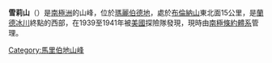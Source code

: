 {{Coord|75|39|S|142|3|W||display=title}}

'''雪莉山'''（{{lang-en|Mount Shirley}}）是[[南極洲|南極洲]]的山峰，位於[[瑪麗伯德地|瑪麗伯德地]]，處於[[布倫納山|布倫納山]]東北面15公里，是[[蘭德冰川|蘭德冰川]]終點的西部，在1939至1941年被[[美國|美國]]探險隊發現，現時由[[南極條約體系|南極條約體系]]管理。

{{DEFAULTSORT:Mount Shirley}}
[[Category:馬里伯地山峰|Category:馬里伯地山峰]]


{{MarieByrdLand-geo-stub}}